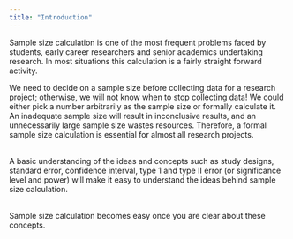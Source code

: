 ```yaml
---
title: "Introduction"
---
```


Sample size calculation is one of the most frequent problems faced by students, early career researchers and senior academics undertaking research. In most situations this calculation is a fairly straight forward activity.

We need to decide on a sample size before collecting data for a research project; otherwise, we will not know when to stop collecting data! We could either pick a number arbitrarily as the sample size or formally calculate it. An inadequate sample size will result in inconclusive results, and an unnecessarily large sample size wastes resources. Therefore, a formal sample size calculation is essential for almost all research projects.

\
A basic understanding of the ideas and concepts such as study designs, standard error, confidence interval, type 1 and type II error (or significance level and power) will make it easy to understand the ideas behind sample size calculation.

\
Sample size calculation becomes easy once you are clear about these concepts.
